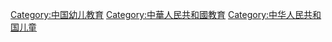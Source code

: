 [[Category:中国幼儿教育|Category:中国幼儿教育]]
[[Category:中華人民共和國教育|Category:中華人民共和國教育]]
[[Category:中华人民共和国儿童|Category:中华人民共和国儿童]]